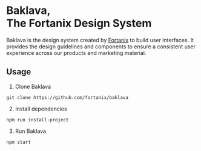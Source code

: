 

<Meta title="Docs/Introduction"/>

# Baklava,<br/>The Fortanix Design System

Baklava is the design system created by [Fortanix](https://fortanix.com) to build user interfaces. It provides the design guidelines and components to ensure a consistent user experience across our products and marketing material.


## Usage

1. Clone Baklava
```
git clone https://github.com/fortanix/baklava
```

2. Install dependencies
```
npm run install-project
```

3. Run Baklava
```
npm start
```
